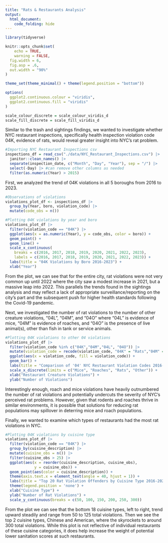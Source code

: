 ```yaml
---
title: "Rats & Restaurants Analysis"
output: 
  html_document:
    code_folding: hide
---
```


```r
library(tidyverse)

knitr::opts_chunk$set(
	echo = TRUE,
	warning = FALSE,
  fig.width = 6,
  fig.asp = .6,
  out.width = "90%"
)

theme_set(theme_minimal() + theme(legend.position = "bottom"))

options(
  ggplot2.continuous.colour = "viridis",
  ggplot2.continuous.fill = "viridis"
)

scale_colour_discrete = scale_colour_viridis_d
scale_fill_discrete = scale_fill_viridis_d
```

Similar to the trash and sightings findings, we wanted to investigate whether NYC restaurant inspections, specifically health inspection violation code 04K, evidence of rats, would reveal greater insight into NYC's rat problem. 

```r
#Importing NYC Restaurant Inspections csv
inspections_df = read_csv("./data/NYC_Restaurant_Inspections.csv") |>
  janitor::clean_names() |>
  separate(inspection_date, c("Month", "Day", "Year"), sep = "/") |>
  select(-Day) |> #can remove other columns as needed
  filter(as.numeric(Year) > 2015)
```

First, we analyzed the trend of 04K violations in all 5 boroughs from 2016 to 2023.

```r
#Observations of violations
violations_plot_df <- inspections_df |>
  group_by(Year, boro, violation_code) |>
  mutate(code_obs = n())

#Plotting 04K violations by year and boro
violations_plot_df |>
  filter(violation_code == "04K") |>
  ggplot(aes(x = as.numeric(Year), y = code_obs, color = boro)) +
  geom_point() +
  geom_line() +
  scale_x_continuous(
    breaks = c(2016, 2017, 2018, 2019, 2020, 2021, 2022, 2023), 
    labels = c(2016, 2017, 2018, 2019, 2020, 2021, 2022, 2023)) +
  labs(title = "04K Violations by Boro 2016-2023") +
  xlab("Year")
```

From the plot, we can see that for the entire city, rat violations were not very common up until 2022 where the city saw a modest increase in 2021, but a massive leap into 2022. This parallels the trends found in the sightings analysis and may reflect a lack of appropriate surveillance/reporting on the city's part and the subsequent push for higher health standards following the Covid-19 pandemic.

Next, we investigated the number of rat violations to the number of other creature violations, "04L", "04M", and "04O" where "04L" is evidence of mice, "04M" is evidence of roaches, and "04O" is the presence of live animal(s), other than fish in tank or service animals.

```r
#Plotting 04K violations to other 04 violations
violations_plot_df |>
  filter(violation_code %in% c("04K","04M","04L", "04O")) |>
  mutate(violation_code = recode(violation_code, "04K" = "Rats","04M" = "Roaches","04L" = "Mice", "04O" = "Other")) |>
  ggplot(aes(x = violation_code, fill = violation_code)) +
  geom_bar() +
  labs(title = "Comparison of '04' NYC Restaurant Violation Codes 2016-2023") +
  scale_x_discrete(limits = c("Mice", "Roaches", "Rats", "Other")) +
  xlab("Restaurant Creature Violations") +
  ylab("Number of Violations")
```

Interestingly enough, roach and mice violations have heavily outnumbered the number of rat violations and potentially undercuts the severity of NYC's perceived rat problems. However, given that rodents and roaches thrive in similar environments, it is possible that solutions for reducing rat populations may spillover in deterring mice and roach populations.

Finally, we wanted to examine which types of restaurants had the most rat violations in NYC.

```r
#Plotting 04K violations by cuisine type
violations_plot_df |>
  filter(violation_code == "04K") |>
  group_by(cuisine_description) |>
  mutate(cuisine_obs = n()) |>
  filter(cuisine_obs > 25) |>
  ggplot(aes(x = reorder(cuisine_description, cuisine_obs), 
             y = cuisine_obs)) +
  geom_point(aes(color = cuisine_description)) +
  theme(axis.text.x = element_text(angle = 40, hjust = 1)) +
  labs(title = "Top 20 Rat Violation Offenders by Cuisine Type 2016-2023") +
  theme(legend.position = 'none') +
  xlab("Cuisine Type") +
  ylab("Number of Rat Violations") +
  scale_y_continuous(breaks = c(50, 100, 150, 200, 250, 300))
```

From the plot we can see that the bottom 18 cuisine types, left to right, trend upward steadily and range from 50 to 125 total violations. Then we see the top 2 cuisine types, Chinese and American, where the skyrockets to around 300 total violations. While this plot is not reflective of individual restaurants of these cuisine categories, it does help increase the weight of potential lower sanitation scores at such restaurants.
